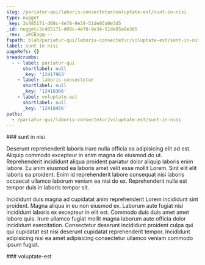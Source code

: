 ```yaml
---
slug: /pariatur-qui/laboris-consectetur/voluptate-est/sunt-in-nisi
type: nugget
_key: 3c485171-d08c-4e78-9e34-51de05a0e3d5
_id: nugget/3c485171-d08c-4e78-9e34-51de05a0e3d5
_rev: _iKCEogq---
fspath: blah/pariatur-qui/laboris-consectetur/voluptate-est/sunt-in-nisi.md
label: sunt in nisi
pageRefs: {}
breadcrumbs:
  - - label: pariatur-qui
      shortlabel: null
      _key: '12417963'
    - label: laboris-consectetur
      shortlabel: null
      _key: '12418366'
    - label: voluptate-est
      shortlabel: null
      _key: '12418456'
paths:
  - /pariatur-qui/laboris-consectetur/voluptate-est/sunt-in-nisi
---
```


<NuggetArea>
<Nugget slug="/pariatur-qui/laboris-consectetur/voluptate-est/sunt-in-nisi" type="nugget" _key="3c485171-d08c-4e78-9e34-51de05a0e3d5" _id="nugget/3c485171-d08c-4e78-9e34-51de05a0e3d5" _rev="_iKCEogq---" fspath="blah/pariatur-qui/laboris-consectetur/voluptate-est/sunt-in-nisi.md" label="sunt in nisi" paths="/pariatur-qui/laboris-consectetur/voluptate-est/sunt-in-nisi">
<NuggetBody>
### sunt in nisi

Deserunt reprehenderit laboris irure nulla officia ea adipisicing elit ad est. Aliquip commodo excepteur in anim magna do eiusmod do ut. Reprehenderit incididunt aliqua proident pariatur dolor aliquip laboris enim labore. Eu anim eiusmod ea laboris amet velit esse mollit Lorem. Sint elit elit laboris ea proident. Enim id reprehenderit labore consequat nisi laboris occaecat ullamco laborum veniam ea nisi do ex. Reprehenderit nulla est tempor duis in laboris tempor sit.

Incididunt duis magna ad cupidatat anim reprehenderit Lorem incididunt sint proident. Magna aliqua in eu non eiusmod ex. Laborum aute fugiat nisi incididunt laboris ex excepteur in elit est. Commodo duis duis amet amet labore quis. Irure ullamco fugiat mollit magna laborum aute officia dolor incididunt exercitation. Consectetur deserunt incididunt proident culpa qui qui cupidatat est nisi deserunt cupidatat reprehenderit tempor. Incididunt adipisicing nisi ea amet adipisicing consectetur ullamco veniam commodo ipsum fugiat.

</NuggetBody>
<Breadcrumbs>
<Crumbs>
<Crumb _key="12417963" label="pariatur-qui" /><Crumb _key="12418366" label="laboris-consectetur" /><Crumb _key="12418456" label="voluptate-est" />
</Crumbs>
</Breadcrumbs>
</Nugget>

<NuggetsInbound>
</NuggetsInbound>
<NuggetsOutbound>
</NuggetsOutbound>
</NuggetArea>
<PassagesInbound>
<Passage direction="inbound" type="passage" _key="12418456" _id="passage/12418456" _rev="_iKCEogm--A" label="voluptate-est" passage="voluptate-est" fspath="blah/pariatur-qui/laboris-consectetur/voluptate-est" paths="/pariatur-qui/laboris-consectetur/voluptate-est" slug="/pariatur-qui/laboris-consectetur/voluptate-est">
<NuggetBody>
### voluptate-est

</NuggetBody>
<Breadcrumbs>
<Crumbs>
<Crumb _key="12417963" label="pariatur-qui" /><Crumb _key="12418366" label="laboris-consectetur" />
</Crumbs>
</Breadcrumbs>
</Passage>

</PassagesInbound>
<PassagesOutbound>
</PassagesOutbound>